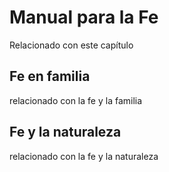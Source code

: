 # Manual para la Fe

Relacionado con este capítulo

## Fe en familia

relacionado con la fe y la familia


## Fe y la naturaleza

relacionado con la fe y la naturaleza
